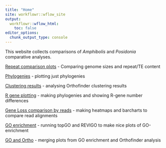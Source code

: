 ---
title: "Home"
site: workflowr::wflow_site
output:
  workflowr::wflow_html:
    toc: false
editor_options:
  chunk_output_type: console
---

This website collects comparisons of *Amphibolis* and *Posidonia* comparative analyses.

[Repeat comparison plots](plot.html) - Comparing genome sizes and repeat/TE content

[Phylogenies](OTT.html) - plotting just phylogenies

[Clustering results](Orthofinder.html) - analysing Orthofinder clustering results

[R gene plotting](plotRgenes.html) - making phylogenies and showing R-gene number differences

[Gene Loss comparison by reads](GeneLossComparisonReads.html) - making heatmaps and barcharts to compare read alignments

[GO enrichment](GOenrichment.html) - running topGO and REVIGO to make nice plots of GO-enrichment

[GO and Ortho](GO_and_ortho.html) - merging plots from GO enrichment and Orthofinder analysis
